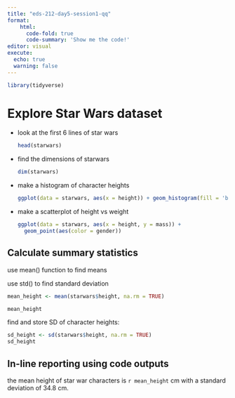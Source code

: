 ```yaml
---
title: "eds-212-day5-session1-qq"
format:
    html:
      code-fold: true
      code-summary: 'Show me the code!'
editor: visual
execute: 
  echo: true
  warning: false
---
```


```r
library(tidyverse)
```

# Explore Star Wars dataset

-   look at the first 6 lines of star wars

    ```r
    head(starwars)
    ```

-   find the dimensions of starwars

    ```r
    dim(starwars)
    ```

-   make a histogram of character heights

    ```r
    ggplot(data = starwars, aes(x = height)) + geom_histogram(fill = 'brown', color = 'white')
    ```

-   make a scatterplot of height vs weight

    ```r
    ggplot(data = starwars, aes(x = height, y = mass)) +
      geom_point(aes(color = gender))
    ```

## Calculate summary statistics

use mean() function to find means

use std() to find standard deviation

```r
mean_height <- mean(starwars$height, na.rm = TRUE)

mean_height
```

find and store SD of character heights:

```r
sd_height <- sd(starwars$height, na.rm = TRUE)
sd_height
```

## In-line reporting using code outputs

the mean height of star war characters is `r mean_height` cm with a standard deviation of 34.8 cm.
